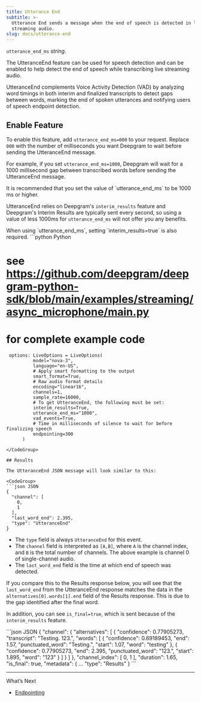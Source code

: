 ```yaml
---
title: Utterance End
subtitle: >-
  Utterance End sends a message when the end of speech is detected in live
  streaming audio.
slug: docs/utterance-end
---
```



`utterance_end_ms` *string*.

<div class="flex flex-row gap-2">
<Markdown src="../snippets/dep-pre-recorded.mdx" /> <Markdown src="../snippets/streaming.mdx" /> <Markdown src="../snippets/all-available-languages.mdx" />
</div>

The UtteranceEnd feature can be used for speech detection and can be enabled to help detect the end of speech while transcribing live streaming audio.

UtteranceEnd complements Voice Activity Detection (VAD) by analyzing word timings in both interim and finalized transcripts to detect gaps between words, marking the end of spoken utterances and notifying users of speech endpoint detection.

## Enable Feature

To enable this feature, add `utterance_end_ms=000` to your request. Replace `000` with the number of milliseconds you want Deepgram to wait before sending the UtteranceEnd message.

For example, if you set `utterance_end_ms=1000`, Deepgram will wait for a 1000 millisecond gap between transcribed words before sending the UtteranceEnd message.

<Info>
  It is recommended that you set the value of `utterance_end_ms` to be 1000 ms or higher.
</Info>

UtteranceEnd relies on Deepgram's `interim_results` feature and Deepgram's Interim Results are typically sent every second, so using a value of less 1000ms for `utterance_end_ms` will not offer you any benefits.

<Info>
  When using `utterance_end_ms`, setting `interim_results=true` is also required.
</Info>

<CodeGroup>
  ```python Python

  # see https://github.com/deepgram/deepgram-python-sdk/blob/main/examples/streaming/async_microphone/main.py
  # for complete example code

     options: LiveOptions = LiveOptions(
              model="nova-3",
              language="en-US",
              # Apply smart formatting to the output
              smart_format=True,
              # Raw audio format details
              encoding="linear16",
              channels=1,
              sample_rate=16000,
              # To get UtteranceEnd, the following must be set:
              interim_results=True,
              utterance_end_ms="1000",
              vad_events=True,
              # Time in milliseconds of silence to wait for before finalizing speech
              endpointing=300
          )
  ```
</CodeGroup>

## Results

The UtteranceEnd JSON message will look similar to this:

<CodeGroup>
  ```json JSON
  {
    "channel": [
      0,
      1
    ],
    "last_word_end": 2.395,
    "type": "UtteranceEnd"
  }
  ```
</CodeGroup>

* The `type` field is always `UtteranceEnd` for this event.
* The `channel` field is interpreted as `[A,B]`, where `A` is the channel index, and `B` is the total number of channels. The above example is channel 0 of single-channel audio.
* The `last_word_end` field is the time at which end of speech was detected.

If you compare this to the Results response below, you will see that the `last_word_end` from the UtteranceEnd response matches the data in the `alternatives[0].words[1].end` field of the Results response. This is due to the gap identified after the final word.

In addition, you can see `is_final=true`, which is sent because of the `interim_results` feature.

<CodeGroup>
  ```json JSON
  {
    "channel": {
      "alternatives": [
        {
          "confidence": 0.77905273,
          "transcript": "Testing. 123.",
          "words": [
            {
              "confidence": 0.69189453,
              "end": 1.57,
              "punctuated_word": "Testing.",
              "start": 1.07,
              "word": "testing"
            },
            {
              "confidence": 0.77905273,
              "end": 2.395,
              "punctuated_word": "123.",
              "start": 1.895,
              "word": "123"
            }
          ]
        }
      ]
    },
    "channel_index": [
      0,
      1
    ],
    "duration": 1.65,
    "is_final": true,
    "metadata": {
     ...
    "type": "Results"
  }
  ```
</CodeGroup>

***

What’s Next

* [Endpointing](/docs/endpointing)
